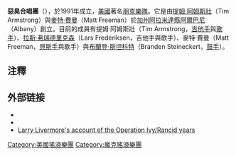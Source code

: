 {{noteTA
|T=zh-hans:腐臭乐队;zh-hk:惡臭合唱團;zh-tw:惡臭合唱團;
|1=zh-hans:腐臭乐队;zh-hk:惡臭合唱團;zh-tw:惡臭合唱團;
}}
{{Infobox musical artist
| Name = 惡臭合唱團<br />Rancid
| Img = Rancidband1.JPG
| Img_capt = 惡臭合唱團2006年的現場演出。圖為[[拉斯·弗瑞德里克森|拉斯·弗瑞德里克森]]（Lars Frederiksen）、[[提姆·阿姆斯壯|提姆·阿姆斯壯]]（Tim Armstrong）與[[布雷特·里德|布雷特·里德]]（Brett Reed）<small>(後)</small>
| Img_size = 250px
| Background = group_or_band
| Origin = [[美國|美國]][[加州|加州]][[阿拉米達縣|阿拉米達縣]][[阿爾巴尼|阿爾巴尼]]（Albany）
| Instrument = 
| Genre =[[另類搖滾|另類搖滾]]<br />[[叛客搖滾|叛客搖滾]]（Punk rock）<br />[[斯卡朋克|斯卡朋克]]（Ska punk）<br />[[龐克青年|龐克青年]]（Street Punk）<br />[[流行朋克|流行朋克]]<ref>[http://top40.about.com/od/popmusic101/p/punkpop.htm Punk Pop Music: A Guide]</ref>
| Occupation = 
| Years_active = 1991年－至今
| Label = [[華納兄弟唱片公司|華納兄弟唱片公司]]<br />[[Epitaph_Records|Epitaph Records]]<br />[[Hellcat_Records|Hellcat Records]]
| Associated_acts = [[Operation_Ivy_(band)|Operation Ivy]]<br />[[Downfall_(band)|Downfall]]<br />[[Transplants_(band)|Transplants]]<br />[[Lars_Frederiksen_and_the_Bastards|Lars Frederiksen and the Bastards]]<br />[[Devil's_Brigade_(band)|Devil's Brigade]]<br />[[The_Used|The Used]]<br />[[UK_Subs|UK Subs]]
| URL = [http://www.rancidrancid.com/ www.rancidrancid.com]
| Current_members = [[提姆·阿姆斯壯|提姆·阿姆斯壯]]（Tim Armstrong）<br />[[拉斯·弗瑞德里克森|拉斯·弗瑞德里克森]]（Lars Frederiksen）<br />[[麥特·費曼|麥特·費曼]]（Matt Freeman）<br />[[布蘭登·斯坦科特|布蘭登·斯坦科特]]（Branden Steineckert）
| Past_members        = [[布雷特·里德|布雷特·里德]]（Brett Reed）
| Notable_instruments = 
}}
'''惡臭合唱團'''（{{lang-en|'''Rancid'''}}），於1991年成立，[[美國|美國]]著名[[朋克|朋克]][[樂隊|樂隊]]。它是由[[提姆·阿姆斯壯|提姆·阿姆斯壯]]（Tim Armstrong）與[[麥特·費曼|麥特·費曼]]（Matt Freeman）於[[加州|加州]][[阿拉米達縣|阿拉米達縣]][[阿爾巴尼|阿爾巴尼]]（Albany）創立。目前的成員有提姆·阿姆斯壯（Tim Armstrong，[[吉他|吉他手]]與[[歌手|歌手]]）、[[拉斯·弗瑞德里克森|拉斯·弗瑞德里克森]]（Lars Frederiksen，吉他手與歌手）、麥特·費曼（Matt Freeman，[[電貝斯|貝斯手]]與歌手）與[[布蘭登·斯坦科特|布蘭登·斯坦科特]]（Branden Steineckert，[[爵士鼓|鼓手]]）。

== 注釋 ==
{{reflist}}

==外部链接==
{{commonscat}}
*{{Official}}
*{{allmusic}}
* [http://larrylivermore.com/?p=323 Larry Livermore's account of the Operation Ivy/Rancid years]

{{Authority control}}
{{band-stub}}
{{DEFAULTSORT:Rancid}}
[[Category:美國搖滾樂團|Category:美國搖滾樂團]]
[[Category:龐克搖滾樂團|Category:龐克搖滾樂團]]